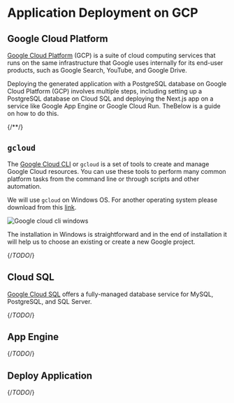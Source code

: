 
# Application Deployment on GCP

## Google Cloud Platform

[Google Cloud Platform](https://cloud.google.com/) (GCP) is a suite of cloud computing services that runs on the same infrastructure that Google uses internally for its end-user products, such as Google Search, YouTube, and Google Drive.

Deploying the generated application with a PostgreSQL database on Google Cloud Platform (GCP) involves multiple steps, including setting up a PostgreSQL database on Cloud SQL and deploying the Next.js app on a service like Google App Engine or Google Cloud Run. TheBelow is a guide on how to do this.

{/**/}

## `gcloud`

The [Google Cloud CLI](https://cloud.google.com/cli) or `gcloud` is a set of tools to create and manage Google Cloud resources. You can use these tools to perform many common platform tasks from the command line or through scripts and other automation.

We will use `gcloud` on Windows OS. For another operating system please download from this [link](https://cloud.google.com/sdk/docs/install).

![Google cloud cli windows](/google-cloud-cli-windows.png)

The installation in Windows is straightforward and in the end of installation it will help us to choose an existing or create a new Google project. 

{/*TODO*/}

## Cloud SQL

[Google Cloud SQL](https://console.cloud.google.com/sql/) offers a fully-managed database service for MySQL, PostgreSQL, and SQL Server.

{/*TODO*/}

## App Engine

{/*TODO*/}

## Deploy Application

{/*TODO*/}